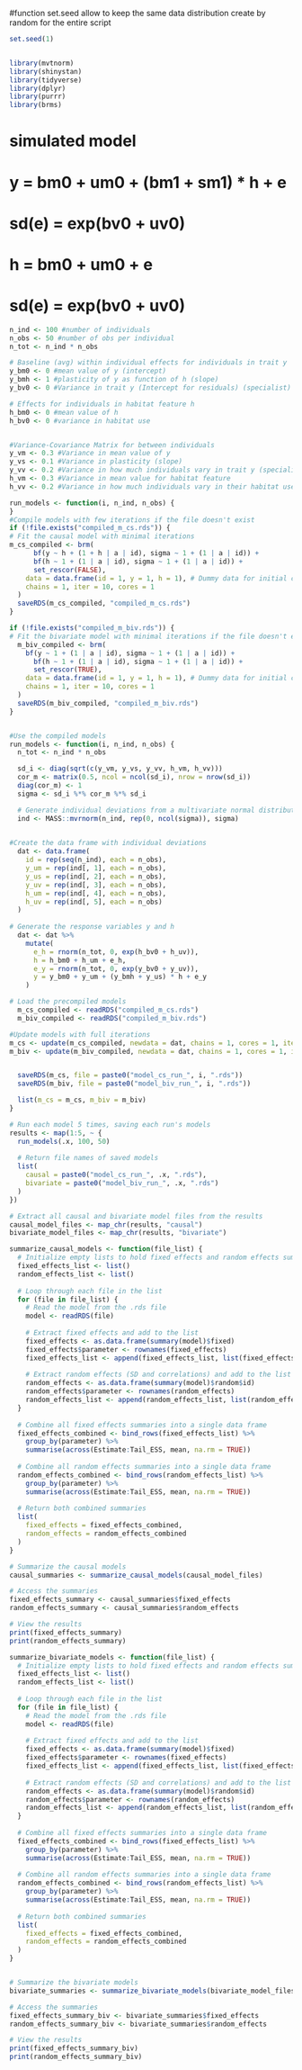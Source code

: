 #function set.seed allow to keep the same data distribution create by random for the entire script

```r
set.seed(1)


library(mvtnorm)
library(shinystan)
library(tidyverse)
library(dplyr)
library(purrr)
library(brms)
```
###############################################################################
# simulated model
###############################################################################

# y = bm0 + um0 + (bm1 + sm1) * h + e
# sd(e) = exp(bv0 + uv0)

# h = bm0 + um0 + e
# sd(e) = exp(bv0 + uv0)

```r
n_ind <- 100 #number of individuals
n_obs <- 50 #number of obs per individual
n_tot <- n_ind * n_obs

# Baseline (avg) within individual effects for individuals in trait y
y_bm0 <- 0 #mean value of y (intercept)
y_bmh <- 1 #plasticity of y as function of h (slope)
y_bv0 <- 0 #Variance in trait y (Intercept for residuals) (specialist)

# Effects for individuals in habitat feature h
h_bm0 <- 0 #mean value of h
h_bv0 <- 0 #variance in habitat use


#Variance-Covariance Matrix for between individuals
y_vm <- 0.3 #Variance in mean value of y
y_vs <- 0.1 #Variance in plasticity (slope)
y_vv <- 0.2 #Variance in how much individuals vary in trait y (specialist vs generalist)
h_vm <- 0.3 #Variance in mean value for habitat feature
h_vv <- 0.2 #Variance in how much individuals vary in their habitat use (some use wide area, others stay put)
```

```r
run_models <- function(i, n_ind, n_obs) {
}
#Compile models with few iterations if the file doesn't exist
if (!file.exists("compiled_m_cs.rds")) {
# Fit the causal model with minimal iterations
m_cs_compiled <- brm(
      bf(y ~ h + (1 + h | a | id), sigma ~ 1 + (1 | a | id)) +
      bf(h ~ 1 + (1 | a | id), sigma ~ 1 + (1 | a | id)) +
      set_rescor(FALSE),
    data = data.frame(id = 1, y = 1, h = 1), # Dummy data for initial compile
    chains = 1, iter = 10, cores = 1
  )
  saveRDS(m_cs_compiled, "compiled_m_cs.rds")
}

if (!file.exists("compiled_m_biv.rds")) {
# Fit the bivariate model with minimal iterations if the file doesn't exist
  m_biv_compiled <- brm(
    bf(y ~ 1 + (1 | a | id), sigma ~ 1 + (1 | a | id)) +
      bf(h ~ 1 + (1 | a | id), sigma ~ 1 + (1 | a | id)) +
      set_rescor(TRUE),
    data = data.frame(id = 1, y = 1, h = 1), # Dummy data for initial compile
    chains = 1, iter = 10, cores = 1
  )
  saveRDS(m_biv_compiled, "compiled_m_biv.rds")
}


#Use the compiled models
run_models <- function(i, n_ind, n_obs) {
  n_tot <- n_ind * n_obs

  sd_i <- diag(sqrt(c(y_vm, y_vs, y_vv, h_vm, h_vv)))
  cor_m <- matrix(0.5, ncol = ncol(sd_i), nrow = nrow(sd_i))
  diag(cor_m) <- 1
  sigma <- sd_i %*% cor_m %*% sd_i

  # Generate individual deviations from a multivariate normal distribution
  ind <- MASS::mvrnorm(n_ind, rep(0, ncol(sigma)), sigma)

  
#Create the data frame with individual deviations
  dat <- data.frame(
    id = rep(seq(n_ind), each = n_obs),
    y_um = rep(ind[, 1], each = n_obs),
    y_us = rep(ind[, 2], each = n_obs),
    y_uv = rep(ind[, 3], each = n_obs),
    h_um = rep(ind[, 4], each = n_obs),
    h_uv = rep(ind[, 5], each = n_obs)
  )
  
# Generate the response variables y and h
  dat <- dat %>%
    mutate(
      e_h = rnorm(n_tot, 0, exp(h_bv0 + h_uv)),
      h = h_bm0 + h_um + e_h,
      e_y = rnorm(n_tot, 0, exp(y_bv0 + y_uv)),
      y = y_bm0 + y_um + (y_bmh + y_us) * h + e_y
    )

# Load the precompiled models
  m_cs_compiled <- readRDS("compiled_m_cs.rds")
  m_biv_compiled <- readRDS("compiled_m_biv.rds")

#Update models with full iterations
m_cs <- update(m_cs_compiled, newdata = dat, chains = 1, cores = 1, iter = 1000, warmup = 500)
m_biv <- update(m_biv_compiled, newdata = dat, chains = 1, cores = 1, iter = 1000, warmup = 500)


  saveRDS(m_cs, file = paste0("model_cs_run_", i, ".rds"))
  saveRDS(m_biv, file = paste0("model_biv_run_", i, ".rds"))

  list(m_cs = m_cs, m_biv = m_biv)
}

# Run each model 5 times, saving each run's models
results <- map(1:5, ~ {
  run_models(.x, 100, 50)
  
  # Return file names of saved models
  list(
    causal = paste0("model_cs_run_", .x, ".rds"),
    bivariate = paste0("model_biv_run_", .x, ".rds")
  )
})
```

```r
# Extract all causal and bivariate model files from the results
causal_model_files <- map_chr(results, "causal")
bivariate_model_files <- map_chr(results, "bivariate")

```

```r
summarize_causal_models <- function(file_list) {
  # Initialize empty lists to hold fixed effects and random effects summaries
  fixed_effects_list <- list()
  random_effects_list <- list()
  
  # Loop through each file in the list
  for (file in file_list) {
    # Read the model from the .rds file
    model <- readRDS(file)
    
    # Extract fixed effects and add to the list
    fixed_effects <- as.data.frame(summary(model)$fixed)
    fixed_effects$parameter <- rownames(fixed_effects)
    fixed_effects_list <- append(fixed_effects_list, list(fixed_effects))
    
    # Extract random effects (SD and correlations) and add to the list
    random_effects <- as.data.frame(summary(model)$random$id)
    random_effects$parameter <- rownames(random_effects)
    random_effects_list <- append(random_effects_list, list(random_effects))
  }
  
  # Combine all fixed effects summaries into a single data frame
  fixed_effects_combined <- bind_rows(fixed_effects_list) %>%
    group_by(parameter) %>%
    summarise(across(Estimate:Tail_ESS, mean, na.rm = TRUE))
  
  # Combine all random effects summaries into a single data frame
  random_effects_combined <- bind_rows(random_effects_list) %>%
    group_by(parameter) %>%
    summarise(across(Estimate:Tail_ESS, mean, na.rm = TRUE))
  
  # Return both combined summaries
  list(
    fixed_effects = fixed_effects_combined,
    random_effects = random_effects_combined
  )
}

```

```r
# Summarize the causal models
causal_summaries <- summarize_causal_models(causal_model_files)

# Access the summaries
fixed_effects_summary <- causal_summaries$fixed_effects
random_effects_summary <- causal_summaries$random_effects

# View the results
print(fixed_effects_summary)
print(random_effects_summary)


```

```r
summarize_bivariate_models <- function(file_list) {
  # Initialize empty lists to hold fixed effects and random effects summaries
  fixed_effects_list <- list()
  random_effects_list <- list()
  
  # Loop through each file in the list
  for (file in file_list) {
    # Read the model from the .rds file
    model <- readRDS(file)
    
    # Extract fixed effects and add to the list
    fixed_effects <- as.data.frame(summary(model)$fixed)
    fixed_effects$parameter <- rownames(fixed_effects)
    fixed_effects_list <- append(fixed_effects_list, list(fixed_effects))
    
    # Extract random effects (SD and correlations) and add to the list
    random_effects <- as.data.frame(summary(model)$random$id)
    random_effects$parameter <- rownames(random_effects)
    random_effects_list <- append(random_effects_list, list(random_effects))
  }
  
  # Combine all fixed effects summaries into a single data frame
  fixed_effects_combined <- bind_rows(fixed_effects_list) %>%
    group_by(parameter) %>%
    summarise(across(Estimate:Tail_ESS, mean, na.rm = TRUE))
  
  # Combine all random effects summaries into a single data frame
  random_effects_combined <- bind_rows(random_effects_list) %>%
    group_by(parameter) %>%
    summarise(across(Estimate:Tail_ESS, mean, na.rm = TRUE))
  
  # Return both combined summaries
  list(
    fixed_effects = fixed_effects_combined,
    random_effects = random_effects_combined
  )
}



```

```r
# Summarize the bivariate models
bivariate_summaries <- summarize_bivariate_models(bivariate_model_files)

# Access the summaries
fixed_effects_summary_biv <- bivariate_summaries$fixed_effects
random_effects_summary_biv <- bivariate_summaries$random_effects

# View the results
print(fixed_effects_summary_biv)
print(random_effects_summary_biv)



```



